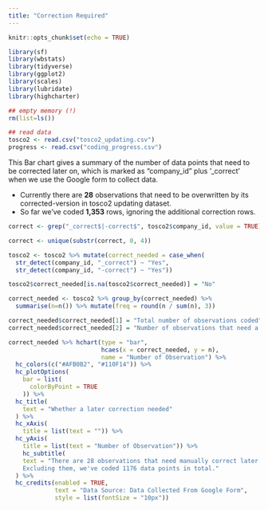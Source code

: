 ```yaml
---
title: "Correction Required"
---
```


```r
knitr::opts_chunk$set(echo = TRUE)

library(sf)
library(wbstats)
library(tidyverse)
library(ggplot2)
library(scales)
library(lubridate)
library(highcharter) 
```

```r
## empty memory (!)
rm(list=ls())

## read data
tosco2 <- read.csv("tosco2_updating.csv")
progress <- read.csv("coding_progress.csv")
```


This Bar chart gives a summary of the number of data points that need to be corrected later on, which is marked as "company_id" plus '_correct' when we use the Google form to collect data. 

- Currently there are **28** observations that need to be overwritten by its corrected-version in tosco2 updating dataset. 
- So far we've coded **1,353** rows, ignoring the additional correction rows. 

```r
correct <- grep("_correct$|-correct$", tosco2$company_id, value = TRUE)

correct <- unique(substr(correct, 0, 4))

tosco2 <- tosco2 %>% mutate(correct_needed = case_when(
  str_detect(company_id, "_correct") ~ "Yes", 
  str_detect(company_id, "-correct") ~ "Yes"))

tosco2$correct_needed[is.na(tosco2$correct_needed)] = "No"

correct_needed <- tosco2 %>% group_by(correct_needed) %>% 
  summarise(n=n()) %>% mutate(freq = round(n / sum(n), 3))

correct_needed$correct_needed[1] = "Total number of observations coded"
correct_needed$correct_needed[2] = "Number of observations that need a correction"

correct_needed %>% hchart(type = "bar",
                          hcaes(x = correct_needed, y = n), 
                          name = "Number of Observation") %>%
  hc_colors(c("#AFB0B2", "#110F14")) %>% 
  hc_plotOptions(
    bar = list(
      colorByPoint = TRUE
    )) %>%
  hc_title(
    text = "Whether a later correction needed"
  ) %>%
  hc_xAxis(
    title = list(text = "")) %>% 
  hc_yAxis(
    title = list(text = "Number of Observation")) %>%
    hc_subtitle(
    text = "There are 28 observations that need manually correct later on. 
    Excluding them, we've coded 1176 data points in total."
  ) %>%
  hc_credits(enabled = TRUE, 
             text = "Data Source: Data Collected From Google Form",
             style = list(fontSize = "10px"))
```

